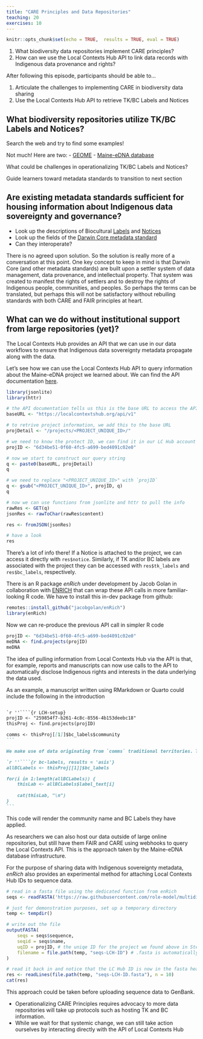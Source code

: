 ```yaml
---
title: "CARE Principles and Data Repositories"
teaching: 20
exercises: 10
---
```



```r
knitr::opts_chunk$set(echo = TRUE,  results = TRUE, eval = TRUE)
```

:::::::::::::::::::::::::::::::::::::: questions 


1. What biodiversity data repositories implement CARE principles?
1. How can we use the Local Contexts Hub API to link data records with Indigenous data provenance and rights?


::::::::::::::::::::::::::::::::::::::::::::::::

::::::::::::::::::::::::::::::::::::: objectives

After following this episode, participants should be able to...


1. Articulate the challenges to implementing CARE in biodiversity data sharing
1. Use the Local Contexts Hub API to retrieve TK/BC Labels and Notices 


::::::::::::::::::::::::::::::::::::::::::::::::

## What biodiversity repositories utilize TK/BC Labels and Notices?

::: challenge 

Search the web and try to find some examples!

:::: solution

Not much!  Here are two:
- [GEOME](https://geome-db.org/)
- [Maine-eDNA database](https://metadata.maine-edna.org/main/localcontexts/)

::::

:::


::: discussion

What could be challenges in operationalizing TK/BC Labels and Notices?

:::

::: instructor

Guide learners toward metadata standards to transition to next section

:::

## Are existing metadata standards sufficient for housing information about Indigenous data sovereignty and governance?

::: challenge

- Look up the descriptions of Biocultural [Labels](https://localcontexts.org/labels/biocultural-labels/) and [Notices](https://localcontexts.org/notice/bc-notice/)
- Look up the fields of the [Darwin Core metadata standard](https://dwc.tdwg.org/terms/)
- Can they interoperate?

:::: solution

There is no agreed upon solution.  So the solution is really more of a conversation at this point.  One key concept to keep in mind is that Darwin Core (and other metadata standards) are built upon a settler system of data management, data provenance, and intellectual property.  That system was created to manifest the rights of settlers and to destroy the rights of Indigenous people, communities, and peoples.  So perhaps the terms can be translated, but perhaps this will not be satisfactory without rebuiling standards with both CARE and FAIR principles at heart.

::::

:::

## What can we do without institutional support from large repositories (yet)?

The Local Contexts Hub provides an API that we can use in our data workflows to ensure that Indigenous data sovereignty metadata propagate along with the data.

Let's see how we can use the Local Contexts Hub API to query information about the Maine-eDNA project we learned about.  We can find the API documentation [here](https://github.com/biocodellc/localcontexts_db/wiki/API-Documentation).


```r
library(jsonlite)
library(httr)

# the API documentation tells us this is the base URL to access the API
baseURL <- "https://localcontextshub.org/api/v1"

# to retrive project information, we add this to the base URL
projDetail <- "/projects/<PROJECT_UNIQUE_ID>/"

# we need to know the protect ID, we can find it in our LC Hub account
projID <- "6d34be51-0f60-4fc5-a699-bed4091c02e0"

# now we start to construct our query string
q <- paste0(baseURL, projDetail)
q
```

```r
# we need to replace "<PROJECT_UNIQUE_ID>" with `projID`
q <- gsub("<PROJECT_UNIQUE_ID>", projID, q)
q
```

```r
# now we can use functions from jsonlite and httr to pull the info
rawRes <- GET(q)
jsonRes <- rawToChar(rawRes$content)

res <- fromJSON(jsonRes)

# have a look
res
```

There's a lot of info there! If a Notice is attached to the project, we can access it directly with `res$notice`.  Similarly, if TK and/or BC labels are associated with the project they can be accessed with `res$tk_labels` and `res$bc_labels`, respectively. 

There is an R package *enRich* under development by Jacob Golan in collaboration with [ENRICH](https://www.enrich-hub.org/) that can wrap these API calls in more familiar-looking R code.  We have to install this in-dev package from github:

```r
remotes::install_github("jacobgolan/enRich")
library(enRich)
```

Now we can re-produce the previous API call in simpler R code
```r
projID <- "6d34be51-0f60-4fc5-a699-bed4091c02e0"
meDNA <- find.projects(projID)
meDNA
```

The idea of pulling information from Local Contexts Hub via the API is that, for example, reports and manuscripts can now use calls to the API to automatically disclose Indigenous rights and interests in the data underlying the data used.

As an example, a manuscript written using RMarkdown or Quarto could include the following in the introduction

````markdown

`r ''````{r LCH-setup}
projID <- "259854f7-b261-4c8c-8556-4b153deebc18"
thisProj <- find.projects(projID)

comms <- thisProj[[1]]$bc_labels$community
```

We make use of data originating from `comms` traditional territories. These data thus have `comms` provenance, in spite of any settler concept of data ownership. To affirm the intrinsic rights of `comms` communities to govern the collection, use, and sharing of their data, `comms` applied the following Biocultural Labels to these data, specifying ethical protocol for the use and management of these data:

`r ''````{r bc-labels, results = 'asis'}
allBCLabels <- thisProj[[1]]$bc_labels

for(i in 1:length(allBCLabels)) {
    thisLab <- allBCLabels$label_text[i]
    
    cat(thisLab, "\n")
}
```

````

This code will render the community name and BC Labels they have applied.

As researchers we can also host our data outside of large online repositories, but still have them FAIR and CARE using webhooks to query the Local Contexts API.  This is the approach taken by the Maine-eDNA database infrastructure.

For the purpose of sharing data with Indigenous sovereignty metadata, *enRich* also provides an experimental method for attaching Local Contexts Hub IDs to sequence data.

```r
# read in a fasta file using the dedicated function from enRich
seqs <- readFASTA('https://raw.githubusercontent.com/role-model/multidim-biodiv-data/main/episodes/data/big_island_seqs.fas')

# just for demonstration purposes, set up a temporary directory
temp <- tempdir()

# write out the file
outputFASTA(
    seqs = seqs$sequence,
    seqid = seqs$name,
    uqID = projID, # the uniqe ID for the project we found above in Step 3
    filename = file.path(temp, "seqs-LCH-ID") # .fasta is automatically added
)

# read it back in and notice that the LC Hub ID is now in the fasta header
res <- readLines(file.path(temp, "seqs-LCH-ID.fasta"), n = 10)
cat(res)
```

This approach could be taken before uploading sequence data to GenBank.

::: keypoints

- Operationalizing CARE Principles requires advocacy to more data repositories will take up protocols such as hosting TK and BC information.
- While we wait for that systemic change, we can still take action ourselves by interacting directly with the API of Local Contexts Hub

:::
    
